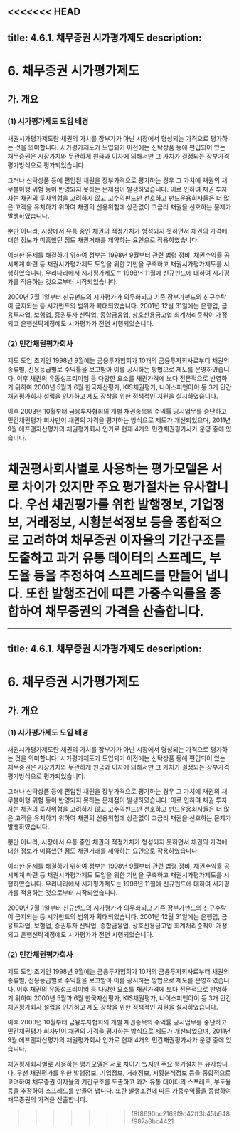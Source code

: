 <<<<<<< HEAD
---
title: 4.6.1. 채무증권 시가평가제도
description: 
---
# 6. 채무증권 시가평가제도

## 가. 개요

### (1) 시가평가제도 도입 배경

채권시가평가제도란 채권의 가치를 장부가가 아닌 시장에서 형성되는 가격으로 평가하는 것을 의미합니다. 시가평가제도가 도입되기 이전에는 신탁상품 등에 편입되어 있는 채무증권은 시장가치와 무관하게 원금과 이자에 의해서만 그 가치가 결정되는 장부가격평가방식으로 평가되었습니다.

그러나 신탁상품 등에 편입된 채권을 장부가격으로 평가하는 경우 그 가치에 채권의 채무불이행 위험 등이 반영되지 못하는 문제점이 발생하였습니다. 이로 인하여 채권 투자자는 채권의 투자위험을 고려하지 않고 고수익펀드만 선호하고 펀드운용회사들은 더 많은 고객을 유치하기 위하여 채권의 신용위험에 상관없이 고금리 채권을 선호하는 문제가 발생하였습니다.

뿐만 아니라, 시장에서 유통 중인 채권의 적정가치가 형성되지 못하면서 채권의 가격에 대한 정보가 미흡했던 점도 채권거래를 제약하는 요인으로 작용하였습니다.

이러한 문제를 해결하기 위하여 정부는 1998년 9월부터 관련 법령 정비, 채권수익률 공시체계 마련 등 채권시가평가제도 도입을 위한 기반을 구축하고 채권시가평가제도를 시행하였습니다. 우리나라에서 시가평가제도는 1998년 11월에 신규펀드에 대하여 시가평가를 적용하는 것으로부터 시작되었습니다. 

2000년 7월 1일부터 신규펀드의 시가평가가 의무화되고 기존 장부가펀드의 신규수탁이 금지되는 등 시가펀드의 범위가 확대되었습니다. 2001년 12월 31일에는 은행업, 금융투자업, 보험업, 증권투자 신탁업, 종합금융업, 상호신용금고업 회계처리준칙이 개정되고 은행신탁계정에도 시가평가가 전면 시행되었습니다. 

### (2) 민간채권평가회사

제도 도입 초기인 1998년 9월에는 금융투자협회가 10개의 금융투자회사로부터 채권의 종류별, 신용등급별로 수익률을 보고받아 이를 공시하는 방법으로 제도를 운영하였습니다. 이후 채권의 유동성프리미엄 등 다양한 요소를 채권가격에 보다 전문적으로 반영하기 위하여 2000년 5월과 6월 한국자산평가, KIS채권평가, 나이스피앤아이 등 3개 민간채권평가회사 설립을 인가하고 제도 장착을 위한 정책적인 지원을 실시하였습니다. 

이후 2003년 10월부터 금융투자협회의 개별 채권종목의 수익률 공시업무를 중단하고 민간채권평가 회사만이 채권의 가격을 평가하는 방식으로 제도가 개선되었으며, 2011년 9월 에프앤자산평가의 채권평가회사 인가로 현재 4개의 민간채권평가사가 운영 중에 있습니다.

채권평사회사별로 사용하는 평가모델은 서로 차이가 있지만 주요 평가절차는 유사합니다. 우선 채권평가를 위한 발행정보, 기업정보, 거래정보, 시황분석정보 등을 종합적으로 고려하여 채무증권 이자율의 기간구조를 도출하고 과거 유통 데이터의 스프레드, 부도율 등을 추정하여 스프레드를 만들어 냅니다. 또한 발행조건에 따른 가중수익률을 종합하여 채무증권의 가격을 산출합니다. 
=======
---
title: 4.6.1. 채무증권 시가평가제도
description: 
---
# 6. 채무증권 시가평가제도

## 가. 개요

### (1) 시가평가제도 도입 배경

채권시가평가제도란 채권의 가치를 장부가가 아닌 시장에서 형성되는 가격으로 평가하는 것을 의미합니다. 시가평가제도가 도입되기 이전에는 신탁상품 등에 편입되어 있는 채무증권은 시장가치와 무관하게 원금과 이자에 의해서만 그 가치가 결정되는 장부가격평가방식으로 평가되었습니다.

그러나 신탁상품 등에 편입된 채권을 장부가격으로 평가하는 경우 그 가치에 채권의 채무불이행 위험 등이 반영되지 못하는 문제점이 발생하였습니다. 이로 인하여 채권 투자자는 채권의 투자위험을 고려하지 않고 고수익펀드만 선호하고 펀드운용회사들은 더 많은 고객을 유치하기 위하여 채권의 신용위험에 상관없이 고금리 채권을 선호하는 문제가 발생하였습니다.

뿐만 아니라, 시장에서 유통 중인 채권의 적정가치가 형성되지 못하면서 채권의 가격에 대한 정보가 미흡했던 점도 채권거래를 제약하는 요인으로 작용하였습니다.

이러한 문제를 해결하기 위하여 정부는 1998년 9월부터 관련 법령 정비, 채권수익률 공시체계 마련 등 채권시가평가제도 도입을 위한 기반을 구축하고 채권시가평가제도를 시행하였습니다. 우리나라에서 시가평가제도는 1998년 11월에 신규펀드에 대하여 시가평가를 적용하는 것으로부터 시작되었습니다. 

2000년 7월 1일부터 신규펀드의 시가평가가 의무화되고 기존 장부가펀드의 신규수탁이 금지되는 등 시가펀드의 범위가 확대되었습니다. 2001년 12월 31일에는 은행업, 금융투자업, 보험업, 증권투자 신탁업, 종합금융업, 상호신용금고업 회계처리준칙이 개정되고 은행신탁계정에도 시가평가가 전면 시행되었습니다. 

### (2) 민간채권평가회사

제도 도입 초기인 1998년 9월에는 금융투자협회가 10개의 금융투자회사로부터 채권의 종류별, 신용등급별로 수익률을 보고받아 이를 공시하는 방법으로 제도를 운영하였습니다. 이후 채권의 유동성프리미엄 등 다양한 요소를 채권가격에 보다 전문적으로 반영하기 위하여 2000년 5월과 6월 한국자산평가, KIS채권평가, 나이스피앤아이 등 3개 민간채권평가회사 설립을 인가하고 제도 장착을 위한 정책적인 지원을 실시하였습니다. 

이후 2003년 10월부터 금융투자협회의 개별 채권종목의 수익률 공시업무를 중단하고 민간채권평가 회사만이 채권의 가격을 평가하는 방식으로 제도가 개선되었으며, 2011년 9월 에프앤자산평가의 채권평가회사 인가로 현재 4개의 민간채권평가사가 운영 중에 있습니다.

채권평사회사별로 사용하는 평가모델은 서로 차이가 있지만 주요 평가절차는 유사합니다. 우선 채권평가를 위한 발행정보, 기업정보, 거래정보, 시황분석정보 등을 종합적으로 고려하여 채무증권 이자율의 기간구조를 도출하고 과거 유통 데이터의 스프레드, 부도율 등을 추정하여 스프레드를 만들어 냅니다. 또한 발행조건에 따른 가중수익률을 종합하여 채무증권의 가격을 산출합니다. 
>>>>>>> f8f8690bc2169f9d42ff3b45b648f987a8bc4421
